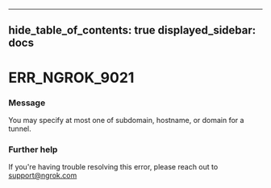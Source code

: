

---
hide_table_of_contents: true
displayed_sidebar: docs
---


# ERR_NGROK_9021

### Message
You may specify at most one of subdomain, hostname, or domain for a tunnel.

<ErrorDetails />



### Further help
If you're having trouble resolving this error, please reach out to [support@ngrok.com](mailto:support@ngrok.com?subject=Help%20with%20ERR_NGROK_9021)

